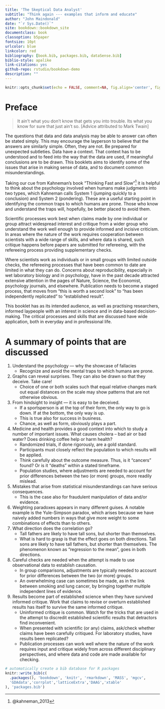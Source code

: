 ```yaml
--- 
title: 'The Skeptical Data Analyst'
subtitle: "Think again --- examples that inform and educate"
author: "John Maindonald"
date: "`r Sys.Date()`"
site: bookdown::bookdown_site
documentclass: book
classoption: b5paper
fontsize: 10pt
urlcolor: blue
linkcolor: red
bibliography: [book.bib, packages.bib, dataSense.bib]
biblio-style: apalike
link-citations: yes
github-repo: rstudio/bookdown-demo
description: ""
---
```


```r
knitr::opts_chunk$set(echo = FALSE, comment=NA, fig.align='center', fig.width=5.5,fig.height=5.5)
```

\renewcommand{\bibname}{References}

# Preface {-}

> It ain't what you don't know that gets you into trouble.
> Its what you know for sure that just ain't so.
> [Advice attributed to Mark Twain]

The questions that data and data analysis may be able to answer can 
often be stated simply. This may encourage the layperson to believe 
that the answers are similarly simple. Often, they are not. Be 
prepared for unexpected subtleties. Data have a context.  That context 
has to be understood and to feed into the way that the data are used,
if meaningful conclusions are to be drawn.  This booklets aims to
identify some of the issues that arise in making sense of data, 
and to document common misunderstandings.

Taking our cue from Kahneman's book "Thinking Fast and Slow"^[@kahneman_2013]
it is helpful to think about the psychology involved when 
humans make judgments into two types, which Kahneman calls System 1 
(jumping quickly to a conclusion) and System 2 (pondering). 
These are a useful starting point in identifying the common traps
to which humans are prone.  Those who know and understand the traps
will, hopefully, be better placed to avoid them.

Scientific processes work best when claims made by one individual
or group attract widespread interest and critique from a wider group 
who understand the work well enough to provide informed and incisive 
criticism. In areas where the nature of the work requires
cooperation between scientists with a wide range of skills, and
where data is shared, such critique happens before papers are 
submitted for refereeing, with the refereeing process providing
supplementary checks.

Where scientists work as individuals or in small groups with
limited outside checks, the refereeing processes that have been
common to date are limited in what they can do. Concerns about 
reproducibility, especially in wet laboratory biology and in psychology, 
have in the past decade attracted extensive attention in the pages of
Nature, Science, the Economist, psychology journals, and elsewhere.
Publication needs to become a staged process, that moves from
"this is worth a second look" to "has been independently replicated"
to "established result".

This booklet has as its intended audience, as well as practising 
researchers, informed laypeople with an interest in science and 
in data-based decision-making.  The critical processes and skills
that are discussed have wide application, both in everyday and
in professional life.

# A summary of points that are discussed  {-}

1. Understand the psychology  --- why the showcase of fallacies
    +  Recognize and avoid the mental traps to which humans are prone.
2. Graphs can reveal surprises. They can also be drawn 
so that they deceive.  Take care! 
    + Choice of one or both scales such that equal relative
    changes mark out equal distances on the scale may show 
    patterns that are not otherwise obvious.
3. From hindsight to insight --- it is easy to be deceived.
    + If a sportsperson is at the top of their form, the only 
way to go is down. If at the bottom, the only way is up.
    + This is true also for success in business.
    + Chance, as well as form, obviously plays a part.
4. Medicine and health provides a good context into which to study
a number of important issues. What causes cholera – bad air or bad water? 
 Does drinking coffee help or harm health? 
    + Randomized trials, if done rigorously, are a gold standard.
    + Participants must closely reflect the population to which
results will be applied.
    + Think carefully about the outcome measure.  Thus, is it
    "cancers" found?  Or is it "deaths" within a stated timeframe.
    + Population studies, where adjustments are needed 
to account for prior differences between the two (or more)
groups, more readily mislead.
5. Mistakes that arise from statistical misunderstandings
can have serious consequences.
    + This is the case also for fraudulent manipulation of
    data and/or evidence.
6. Weighting paradoxes appears in many different guises.
A notable example is the Yule-Simpson paradox, which arises 
because we have naively added numbers in ways that give more 
weight to some combinations of effects than to others. 
7. What direction does the correlation go? 
    + Tall fathers are likely to have tall sons, but shorter than themselves. 
    + What is hard to grasp is that the effect goes on both directions.
Tall sons are likely to have tall fathers, but shorter than themselves.
The phenomenon known as "regression to the mean", 
goes in both directions.
8. Careful checks are needed when the attempt is made to use
observational data to establish causation.
    + In group comparisons, adjustments are typically needed 
to account for prior differences between the two (or more)
groups.
    + An overwhelming case can sometimes be made, as in the link
    between smoking and lung cancer, by bringing together multiple 
    independent lines of evidence.
9. Results become part of established science when they have
survived informed critique. Work that claims to revise or overturn
established results has itself to survive the same informed critique.
    + Uninformed critique is common.  Watch for the 
tricks that are used in the attempt to discredit established
scientific results that detractors find inconvenient.
    + When presented with scientific (or any) claims, ask/check
    whether claims have been carefully critiqued.  For laboratory
    studies, have results been replicated?
    + Publication processes can work well where the nature of the 
    work requires input and critique widely from across different 
    disciplinary perspectives, and where data and code are made
    available for checking.


```r
# automatically create a bib database for R packages
knitr::write_bib(c(
  .packages(), 'bookdown', 'knitr', 'rmarkdown', 'MASS', 'mgcv', 
  'GDAdata','corrplot','latticeExtra','DAAG','xtable'
), 'packages.bib')
```
